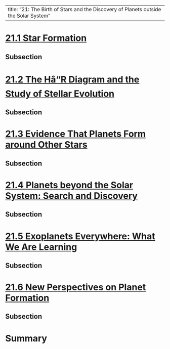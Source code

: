 
---
title: "21: The Birth of Stars and the Discovery of Planets outside the Solar System"
---


# [21.1 Star Formation](https://openstax.org/books/astronomy-2e/pages/21-1-star-formation)

## Subsection 

# [21.2 The HâR Diagram and the Study of Stellar Evolution](https://openstax.org/books/astronomy-2e/pages/21-2-the-h-r-diagram-and-the-study-of-stellar-evolution)

## Subsection 

# [21.3 Evidence That Planets Form around Other Stars](https://openstax.org/books/astronomy-2e/pages/21-3-evidence-that-planets-form-around-other-stars)

## Subsection 

# [21.4 Planets beyond the Solar System: Search and Discovery](https://openstax.org/books/astronomy-2e/pages/21-4-planets-beyond-the-solar-system-search-and-discovery)

## Subsection 

# [21.5 Exoplanets Everywhere: What We Are Learning](https://openstax.org/books/astronomy-2e/pages/21-5-exoplanets-everywhere-what-we-are-learning)

## Subsection 

# [21.6 New Perspectives on Planet Formation](https://openstax.org/books/astronomy-2e/pages/21-6-new-perspectives-on-planet-formation)

## Subsection 

# Summary
